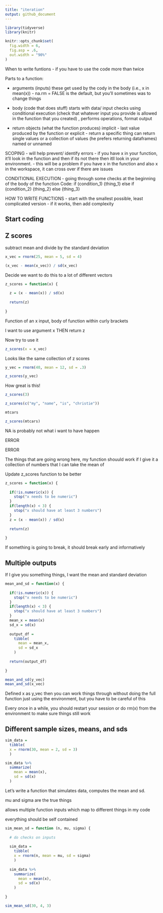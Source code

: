 ```yaml
---
title: "iteration"
output: github_document
---
```


```r
library(tidyverse)
library(knitr)

knitr::opts_chunk$set(
  fig.width = 6, 
  fig.asp = .6, 
  out.width = "90%"
)
```

When to write funtions - if you have to use the code more than twice 

Parts to a function: 

- arguments (inputs) 
  these get used by the cody in the body (i.e., x in mean(x)) - na.rm = FALSE is the default, but you'll sometimes was to change things 
  
- body (code that does stuff) 
  starts with data/ input checks using conditional execution (check that whatever input you provide is allowed in the function that you created) , performs operations, format output 
  
- return objects (what the function produces) 
  implicit - last value produced by the function or explicit - return a specific thing 
  can return single values or a collection of values (he prefers returning dataframes)
  named or unnamed 
  
SCOPING 
- will help prevent/ identify errors
- if you have x in your function, it'll look in the function and then if its not there then itll look in your environment. 
- this will be a problem if you have x in the function and also x in the workspace, it can cross over if there are issues 

CONDITIONAL EXECUTION 
- going through some checks at the beginning of the body of the function 
Code: if (condition_1) {thing_1} 
else if (condition_2) {thing_2}
else {thing_3}

HOW TO WRITE FUNCTIONS 
- start with the smallest possible, least complicated version 
- if it works, then add complexity 

## Start coding 

## Z scores

subtract mean and divide by the standard deviation 

```r
x_vec = rnorm(25, mean = 5, sd = 4) 

(x_vec - mean(x_vec)) / sd(x_vec)
```

Decide we want to do this to a lot of different vectors 

```r
z_scores = function(x) {
  
  z = (x - mean(x)) / sd(x)
  
  return(z)
  
}
```

Function of an x input, 
body of function within curly brackets 

I want to use argument x 
THEN return z

Now try to use it

```r
z_scores(x = x_vec)
```

Looks like the same collection of z scores 

```r
y_vec = rnorm(40, mean = 12, sd = .3) 

z_scores(y_vec)

```

How great is this! 

```r
z_scores(3)

z_scores(c("my", "name", "is", "christie"))

mtcars

z_scores(mtcars)

```

NA is probably not what i want to have happen

ERROR 

ERROR

The things that are going wrong here, my function shouuld work if I give it a collection of numbers that I can take the mean of 

Update z_scores function to be better

```r
z_scores = function(x) {
  
  if(!is.numeric(x)) {
    stop("x needs to be numeric")
  }
  if(length(x) < 3) {
    stop("x should have at least 3 numbers")
  }
  z = (x - mean(x)) / sd(x)
  
  return(z)
  
}
```

If something is going to break, it should break early and informatively 

## Multiple outputs 

If I give you something things, I want the mean and standard deviation 

```r
mean_and_sd = function(x) {
  
  if(!is.numeric(x)) {
    stop("x needs to be numeric")
  }
  if(length(x) < 3) {
    stop("x should have at least 3 numbers")
  }
  mean_x = mean(x) 
  sd_x = sd(x)
  
  output_df = 
    tibble(
      mean = mean_x, 
      sd = sd_x
    )
  
  return(output_df)
  
}
```

```r
mean_and_sd(y_vec)
mean_and_sd(x_vec)
```

Defined x as y_vec then you can work things through without doing the full function just using the environment, but you have to be careful of this 

Every once in a while, you should restart your session or do rm(x) from the environment to make sure things still work 

## Different sample sizes, means, and sds

```r
sim_data = 
  tibble(
  x = rnorm(30, mean = 2, sd = 3) 
  )

sim_data %>% 
  summarize(
    mean = mean(x), 
    sd = sd(x)
  )
```

Let's write a function that simulates data, computes the mean and sd. 

mu and sigma are the true things 

allows multiple function inputs which map to different things in my code 

everything should be self contained

```r
sim_mean_sd = function (n, mu, sigma) {
  
  # do checks on inputs 
  
  sim_data = 
    tibble(
    x = rnorm(n, mean = mu, sd = sigma) 
    )
  
  sim_data %>% 
    summarize(
      mean = mean(x), 
      sd = sd(x)
    )
  
}

sim_mean_sd(30, 4, 3)

```







